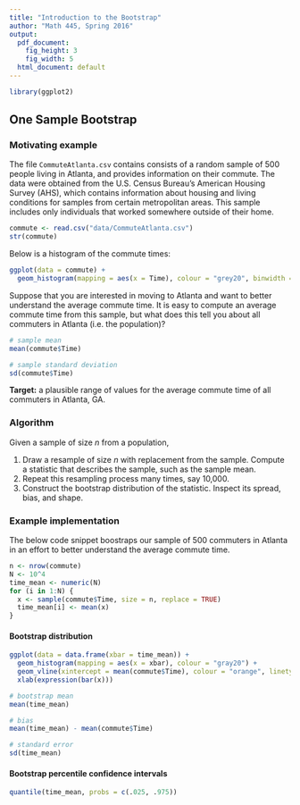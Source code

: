 ```yaml
---
title: "Introduction to the Bootstrap"
author: "Math 445, Spring 2016"
output:
  pdf_document:
    fig_height: 3
    fig_width: 5
  html_document: default
---
```


```r
library(ggplot2)
```


## One Sample Bootstrap

### Motivating example

The file `CommuteAtlanta.csv` contains consists of a random sample of 500 people living in Atlanta, and provides information on their commute. The data were obtained from the U.S. Census Bureau's American Housing Survey (AHS), which contains information about housing and living conditions for samples from certain metropolitan areas. This sample includes only individuals that worked somewhere outside of their home.

```r
commute <- read.csv("data/CommuteAtlanta.csv")
str(commute)
```

Below is a histogram of the commute times:

```r
ggplot(data = commute) + 
  geom_histogram(mapping = aes(x = Time), colour = "grey20", binwidth = 7.5)
```

Suppose that you are interested in moving to Atlanta and want to better understand the average commute time. It is easy to compute an average commute time from this sample, but what does this tell you about all commuters in Atlanta (i.e. the population)?

```r
# sample mean
mean(commute$Time)

# sample standard deviation
sd(commute$Time)
```

**Target:** a plausible range of values for the average commute time of all commuters in Atlanta, GA.


### Algorithm

Given a sample of size $n$ from a population, 

1. Draw a resample of size $n$ with replacement from the sample. Compute a statistic that describes the sample, such as the sample mean. 
2. Repeat this resampling process many times, say 10,000. 
3. Construct the bootstrap distribution of the statistic. Inspect its spread, bias, and shape.

### Example implementation

The below code snippet boostraps our sample of 500 commuters in Atlanta in an effort to better understand the average commute time.

```r
n <- nrow(commute)
N <- 10^4
time_mean <- numeric(N)
for (i in 1:N) {
  x <- sample(commute$Time, size = n, replace = TRUE)
  time_mean[i] <- mean(x)
}
```

#### Bootstrap distribution

```r
ggplot(data = data.frame(xbar = time_mean)) + 
  geom_histogram(mapping = aes(x = xbar), colour = "gray20") + 
  geom_vline(xintercept = mean(commute$Time), colour = "orange", linetype = 2) + 
  xlab(expression(bar(x)))
```

```r
# bootstrap mean
mean(time_mean)                     

# bias
mean(time_mean) - mean(commute$Time)

# standard error
sd(time_mean)                     
```

#### Bootstrap percentile confidence intervals

```r
quantile(time_mean, probs = c(.025, .975))
```

